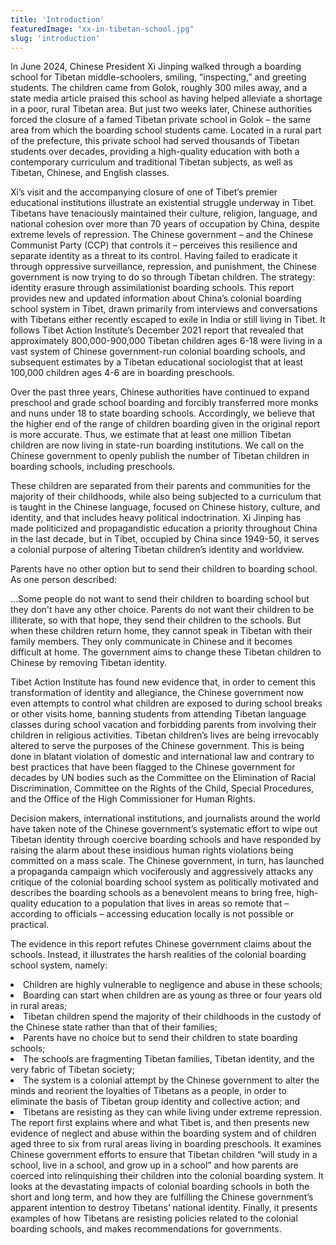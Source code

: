 ```yaml
---
title: 'Introduction'
featuredImage: "xx-in-tibetan-school.jpg"
slug: 'introduction'
---
```


In June 2024, Chinese President Xi Jinping walked through a boarding school for Tibetan middle-schoolers, smiling, “inspecting,” and greeting students. The children came from Golok, roughly 300 miles away, and a state media article praised this school as having helped alleviate a shortage in a poor, rural Tibetan area. But just two weeks later, Chinese authorities forced the closure of a famed Tibetan private school in Golok – the same area from which the boarding school students came. Located in a rural part of the prefecture, this private school had served thousands of Tibetan students over decades, providing a high-quality education with both a contemporary curriculum and traditional Tibetan subjects, as well as Tibetan, Chinese, and English classes.

Xi’s visit and the accompanying closure of one of Tibet’s premier educational institutions illustrate an existential struggle underway in Tibet. Tibetans have tenaciously maintained their culture, religion, language, and national cohesion over more than 70 years of occupation by China, despite extreme levels of repression. The Chinese government – and the Chinese Communist Party (CCP) that controls it – perceives this resilience and separate identity as a threat to its control. Having failed to eradicate it through oppressive surveillance, repression, and punishment, the Chinese government is now trying to do so through Tibetan children. The strategy: identity erasure through assimilationist boarding schools. 
This report provides new and updated information about China’s colonial boarding school system in Tibet, drawn primarily from interviews and conversations with Tibetans either recently escaped to exile in India or still living in Tibet. It follows Tibet Action Institute’s December 2021 report that revealed that approximately 800,000-900,000 Tibetan children ages 6-18 were living in a vast system of Chinese government-run colonial boarding schools, and subsequent estimates by a Tibetan educational sociologist that at least 100,000 children ages 4-6 are in boarding preschools. 

Over the past three years, Chinese authorities have continued to expand preschool and grade school boarding and forcibly transferred more monks and nuns under 18 to state boarding schools. Accordingly, we believe that the higher end of the range of children boarding given in the original report is more accurate. Thus, we estimate that at least one million Tibetan children are now living in state-run boarding institutions. We call on the Chinese government to openly publish the number of Tibetan children in boarding schools, including preschools.

These children are separated from their parents and communities for the majority of their childhoods, while also being subjected to a curriculum that is taught in the Chinese language, focused on Chinese history, culture, and identity, and that includes heavy political indoctrination. Xi Jinping has made politicized and propagandistic education a priority throughout China in the last decade, but in Tibet, occupied by China since 1949-50, it serves a colonial purpose of altering Tibetan children’s identity and worldview.

Parents have no other option but to send their children to boarding school. As one person described:

<QuotePrimary>
    …Some people do not want to send their children to boarding school but they don't have any other choice. Parents do not want their children to be illiterate, so with that hope, they send their children to the schools. But when these children return home, they cannot speak in Tibetan with their family members. They only communicate in Chinese and it becomes difficult at home. The government aims to change these Tibetan children to Chinese by removing Tibetan identity.
</QuotePrimary>


Tibet Action Institute has found new evidence that, in order to cement this transformation of identity and allegiance, the Chinese government now even attempts to control what children are exposed to during school breaks or other visits home, banning students from attending Tibetan language classes during school vacation and forbidding parents from involving their children in religious activities. Tibetan children’s lives are being irrevocably altered to serve the purposes of the Chinese government. This is being done in blatant violation of domestic and international law and contrary to best practices that have been flagged to the Chinese government for decades by UN bodies such as the Committee on the Elimination of Racial Discrimination, Committee on the Rights of the Child, Special Procedures, and the Office of the High Commissioner for Human Rights.

Decision makers, international institutions, and journalists around the world have taken note of the Chinese government’s systematic effort to wipe out Tibetan identity through coercive boarding schools and have responded by raising the alarm about these insidious human rights violations being committed on a mass scale. The Chinese government, in turn, has launched a propaganda campaign which vociferously and aggressively attacks any critique of the colonial boarding school system as politically motivated and describes the boarding schools as a benevolent means to bring free, high-quality education to a population that lives in areas so remote that – according to officials – accessing education locally is not possible or practical.

The evidence in this report refutes Chinese government claims about the schools. Instead, it illustrates the harsh realities of the colonial boarding school system, namely:

<List list="list-disc">
        <li>Children are highly vulnerable to negligence and abuse in these schools;</li>
        <li>Boarding can start when children are as young as three or four years old in rural areas;</li>
        <li>Tibetan children spend the majority of their childhoods in the custody of the Chinese state rather than that of their families;</li>
        <li>Parents have no choice but to send their children to state boarding schools;</li>
        <li>The schools are fragmenting Tibetan families, Tibetan identity, and the very fabric of Tibetan society;</li>
        <li>The system is a colonial attempt by the Chinese government to alter the minds and reorient the loyalties of Tibetans as a people, in order to eliminate the basis of Tibetan group identity and collective action; and</li>
        <li>Tibetans are resisting as they can while living under extreme repression.</li>
</List>
The report first explains where and what Tibet is, and then presents new evidence of neglect and abuse within the boarding system and of children aged three to six from rural areas living in boarding preschools. It examines Chinese government efforts to ensure that Tibetan children “will study in a school, live in a school, and grow up in a school” and how parents are coerced into relinquishing their children into the colonial boarding system. It looks at the devastating impacts of colonial boarding schools in both the short and long term, and how they are fulfilling the Chinese government’s apparent intention to destroy Tibetans’ national identity. Finally, it presents examples of how Tibetans are resisting policies related to the colonial boarding schools, and makes recommendations for governments.